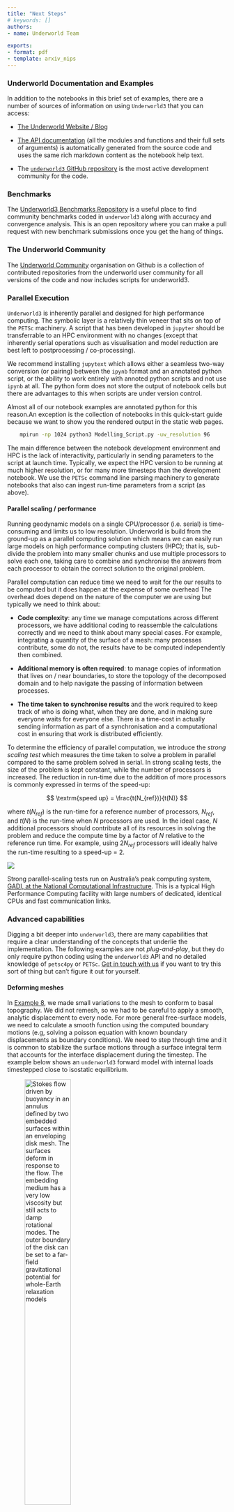 ```yaml
---
title: "Next Steps"
# keywords: []
authors:
- name: Underworld Team

exports:
- format: pdf
- template: arxiv_nips
---
```



### Underworld Documentation and Examples

In addition to the notebooks in this brief set of examples, there are a number of sources of information on using `Underworld3` that you can access:

  - [The Underworld Website / Blog](https://www.underworldcode.org)

  - [The API documentation](https://underworldcode.github.io/underworld3/main_api/underworld3/index.html)
    (all the modules and functions and their full sets of arguments) is automatically generated from the source code and uses the same rich markdown content as the notebook help text.

  - The [`underworld3` GitHub repository](https://github.com/underworldcode/underworld3) is the most active development community for the code.


### Benchmarks

The [Underworld3 Benchmarks Repository](https://github.com/underworld-community/UW3-benchmarks) is a useful place to find community benchmarks coded in `underworld3` along with accuracy and convergence analysis. This is an open repository where you can make a pull request with new benchmark submissions once you get the hang of things.

### The Underworld Community

The [Underworld Community](https://github.com/underworld-community) organisation on Github is a collection of contributed repositories from the underworld user community for all versions of the code and now includes scripts for underworld3.

### Parallel Execution

`Underworld3` is inherently parallel and designed for high performance computing. The symbolic layer is a relatively thin veneer that sits on top of the `PETSc` machinery. A script that has been developed in `jupyter` should be transferrable to an HPC environment with no changes (except that inherently serial operations such as visualisation and model reduction are best left to postprocessing / co-processing).

We recommend installing `jupytext` which allows either a seamless two-way conversion (or pairing) between the `ipynb` format and an annotated python script, or the ability to work entirely with annoted python scripts and not use `ipynb` at all. The python form does not store the output of notebook cells but there are advantages to this when scripts are under version control.

Almost all of our notebook examples are annotated python for this reason.An exception is the collection of notebooks in this quick-start guide because we want to show you the rendered output in the static web pages.

```bash
    mpirun -np 1024 python3 Modelling_Script.py -uw_resolution 96
```

The main difference between the notebook development environment and HPC is the lack of interactivity, particularly in sending parameters to the script at launch time. Typically, we expect the HPC version to be running at much higher resolution, or for many more timesteps than the development notebook. We use the `PETSc` command line parsing machinery to generate notebooks that also can ingest run-time parameters from a script (as above).

#### Parallel scaling / performance

Running geodynamic models on a single CPU/processor (i.e. serial) is time-consuming and limits us to low resolution. Underworld is build from the ground-up as a parallel computing solution which means we can easily run large models on high performance computing clusters (HPC); that is, sub-divide the problem into many smaller chunks and use multiple processors to solve each one, taking care to combine and synchronise the answers from each processor to obtain the correct solution to the original problem.

Parallel computation can reduce time we need to wait for the our results to be computed but it does happen at the expense of some overhead The overhead does depend on the nature of the computer we are using but typically we need to think about:

 - **Code complexity**: any time we manage computations across different processors, we have additional coding to reassemble the calculations correctly and we need to think about many special cases. For example, integrating a quantity of the surface of a mesh: many processes contribute, some do not, the results have to be computed independently then combined.

 - **Additional memory is often required**: to manage copies of information that lives on / near boundaries, to store the topology of the decomposed domain and to help navigate the passing of information between processes.

 - **The time taken to synchronise results** and the work required to keep track of who is doing what, when they are done, and in making sure everyone waits for everyone else. There is a time-cost in actually sending information as part of a synchronisation and a computational cost in ensuring that work is distributed efficiently.

To determine the efficiency of parallel computation, we introduce the *strong scaling test* which measures the time taken to solve a problem in parallel compared to the same problem solved in serial. In strong scaling tests, the size of the problem is kept constant, while the number of processors is increased. The reduction in run-time due to the addition of more processors is commonly expressed in terms of the speed-up:

$$
\textrm{speed up} = \frac{t(N_{ref})}{t(N)}
$$

where $t(N_{ref})$ is the run-time for a reference number of processors, $N_{ref}$, and $t(N)$ is the run-time when $N$ processors are used. In the ideal case, $N$ additional processors should contribute all of its resources in solving the problem and reduce the compute time by a factor of $N$ relative to the reference run time. For example, using $2 N_{ref}$ processors will ideally halve the run-time resulting to a speed-up = 2.

::: {#fig-strong-scaling}

![](media/UW3-StrongScalingSolvers.png)

Strong parallel-scaling tests run on Australia's peak computing system, [GADI, at the National Computational Infrastructure](https://nci.org.au/our-systems/hpc-systems?ref=underworldcode.org). This is a typical High Performance Computing facility with large numbers of dedicated, identical CPUs and fast communication links.
:::


### Advanced capabilities

Digging a bit deeper into `underworld3`, there are many capabilities that require a clear understanding of the concepts that underlie the implementation. The following examples are not *plug-and-play*, but they do only require python coding using the `underworld3` API and no detailed knowledge of `petsc4py` or `PETSc`. [Get in touch with us](https://github.com/underworldcode/underworld3/issues) if you want to try this sort of thing but can't figure it out for yourself.

#### Deforming meshes

In [Example 8](Notebooks/8-Particle_Swarms.ipynb), we made small variations to the mesh to conform to basal topography. We did not remesh, so we had to be careful to apply a smooth, analytic displacement to every node. For more general free-surface models, we need to calculate a smooth function using the computed boundary motions (e.g, solving a poisson equation with known boundary displacements as boundary conditions). We need to step through time and it is common to stabilize the surface motions through a surface integral term that accounts for the interface displacement during the timestep. The example below shows an `underworld3` forward model with internal loads timestepped close to isostatic equilibrium.

![*Stokes flow driven by buoyancy in an annulus defined by two embedded surfaces within an enveloping disk mesh. The surfaces deform in response to the flow. The embedding medium has a very low viscosity but still acts to damp rotational modes. The outer boundary of the disk can be set to a far-field gravitational potential for whole-Earth relaxation models*](media/RelaxingMesh.png){width=50%}

In a more general case, we need to account to horizontal motions. This is more complicated because the horizontal velocities can be large even when vertical equilibrium is achieved. So we need to solve for the advected component of vertical motion in addition to the local component. Hooray for symbolic algebra !

#### Weak / penalty boundary conditions

[Example 8](Notebooks/8-Particle_Swarms.ipynb) introduced the idea of penalty-based boundary conditions where the constraint is weakly enforced by providing a large penalty for violation of the condition. This is very flexible as the penalizing conditions can be adjusted during the run, including changing which part of the boundary is subject to constraints based on the solution or a coupled problem. The channel flow model shown below has a boundary condition that depends on a externally sourced model for ponded material at the base that is derived from a simple topography filling algorithm.

```{=html}
<center>
<iframe src="media/pyvista/ChannelFlow.html" width="600" height="300">
</iframe>
</center>
```
*Live Image: Stokes flow in a channel with multiple obstructions. Flow is driven from the inlet (a velocity boundary condition). The geometry was contructed with `gmsh`. This is an example for education which demonstrates the emergence of an large-scale pressure gradient as a result of the presence of the obstructions, and also the dispersion of tracers through the complicated flow geometry*

The penalty approach does allow the solution to deviate from the exact value of the boundary condition, in a similar way to the iterative solvers delivering a solution to within a specified tolerance. There are some cases, for example, enforcing plate motions at the surface, where there are uncertainties in the applied boundary conditions and that these uncertainties may vary in space and time.

#### Mesh Adaptation

It is also possible to use the PETSc mesh adaption capabilities, to refine the resolution of a model where it is most needed and coarsen elsewhere. Dynamically-adapting meshes are possible but the interface is very low level at present, particularly in parallel.

```{=html}
<center>
<iframe src="media/pyvista/AdaptedSphere.html" width="600" height="500">
</iframe>
</center>
```
*Live Image: Static mesh adaptation to the slope of a field. The driving buoyancy term is a plume-like upwelling and the slope of this field is shown in colour (red high, blue low). Don't forget to zoom in !*

```python

    # t is the driving "temperature". We form an isotropic refinement metric from its slope

    refinement_fn = 1.0 + sympy.sqrt(
          t.diff(x) ** 2
        + t.diff(y) ** 2
        + t.diff(z) ** 2
    )

    icoord, meshA = adaptivity.mesh_adapt_meshVar(mesh0, refinement_fn, Metric, redistribute=True)
```
